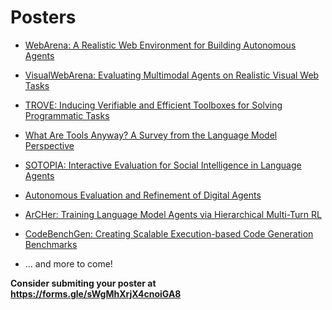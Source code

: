 # Posters

- [WebArena: A Realistic Web Environment for Building Autonomous Agents](https://arxiv.org/abs/2307.13854)
- [VisualWebArena: Evaluating Multimodal Agents on Realistic Visual Web Tasks](https://arxiv.org/abs/2401.13649)
- [TROVE: Inducing Verifiable and Efficient Toolboxes for Solving Programmatic Tasks](https://arxiv.org/pdf/2401.12869.pdf)
- [What Are Tools Anyway? A Survey from the Language Model Perspective](https://arxiv.org/abs/2403.15452)
- [SOTOPIA: Interactive Evaluation for Social Intelligence in Language Agents](https://arxiv.org/abs/2310.11667)
- [Autonomous Evaluation and Refinement of Digital Agents](https://arxiv.org/abs/2404.06474)
- [ArCHer: Training Language Model Agents via Hierarchical Multi-Turn RL](https://arxiv.org/abs/2402.19446)
- [CodeBenchGen: Creating Scalable Execution-based Code Generation Benchmarks](https://arxiv.org/abs/2402.19446)

- ... and more to come!

**Consider submiting your poster at https://forms.gle/sWgMhXrjX4cnoiGA8**
